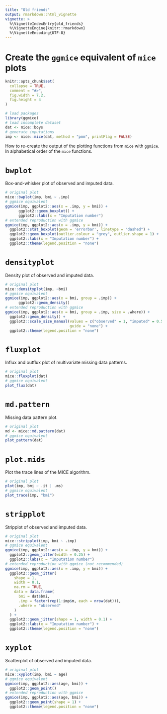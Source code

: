 ```yaml
---
title: "Old friends"
output: rmarkdown::html_vignette
vignette: >
  %\VignetteIndexEntry{old_friends}
  %\VignetteEngine{knitr::rmarkdown}
  %\VignetteEncoding{UTF-8}
---
```

# Create the `ggmice` equivalent of `mice` plots

```r
knitr::opts_chunk$set(
  collapse = TRUE,
  comment = "#>",
  fig.width = 7.2,
  fig.height = 4
)
```

```r
# load packages
library(ggmice)
# load incomplete dataset 
dat <- mice::boys
# generate imputations
imp <- mice::mice(dat, method = "pmm", printFlag = FALSE)
```

How to re-create the output of the plotting functions from `mice` with `ggmice`. In alphabetical order of the `mice` functions.

# `bwplot`

Box-and-whisker plot of observed and imputed data.

```r
# original plot
mice::bwplot(imp, bmi ~ .imp)
# ggmice equivalent
ggmice(imp, ggplot2::aes(x = .imp, y = bmi)) +
      ggplot2::geom_boxplot() +
      ggplot2::labs(x = "Imputation number")
# extended reproduction with ggmice
ggmice(imp, ggplot2::aes(x = .imp, y = bmi)) +
  ggplot2::stat_boxplot(geom = 'errorbar', linetype = "dashed") +
  ggplot2::geom_boxplot(outlier.colour = "grey", outlier.shape = 1) +
  ggplot2::labs(x = "Imputation number") +
  ggplot2::theme(legend.position = "none")
```

# `densityplot`

Density plot of observed and imputed data.

```r
# original plot
mice::densityplot(imp, ~bmi)
# ggmice equivalent
ggmice(imp, ggplot2::aes(x = bmi, group = .imp)) +
      ggplot2::geom_density() 
# extended reproduction with ggmice
ggmice(imp, ggplot2::aes(x = bmi, group = .imp, size = .where)) +
  ggplot2::geom_density() +
  ggplot2::scale_size_manual(values = c("observed" = 1, "imputed" = 0.5),
                             guide = "none") +
  ggplot2::theme(legend.position = "none")
```

# `fluxplot`

Influx and outflux plot of multivariate missing data patterns.

```r
# original plot
mice::fluxplot(dat)
# ggmice equivalent
plot_flux(dat)
```


# `md.pattern`

Missing data pattern plot.

```r
# original plot
md <- mice::md.pattern(dat)
# ggmice equivalent
plot_pattern(dat)
```

# `plot.mids`

Plot the trace lines of the MICE algorithm.

```r
# original plot
plot(imp, bmi ~ .it | .ms)
# ggmice equivalent
plot_trace(imp, "bmi")
```

# `stripplot`

Stripplot of observed and imputed data.

```r
# original plot
mice::stripplot(imp, bmi ~ .imp)
# ggmice equivalent
ggmice(imp, ggplot2::aes(x = .imp, y = bmi)) +
  ggplot2::geom_jitter(width = 0.25) +
  ggplot2::labs(x = "Imputation number")
# extended reproduction with ggmice (not recommended)
ggmice(imp, ggplot2::aes(x = .imp, y = bmi)) +
  ggplot2::geom_jitter(
    shape = 1,
    width = 0.1,
    na.rm = TRUE,
    data = data.frame(
      bmi = dat$bmi,
      .imp = factor(rep(1:imp$m, each = nrow(dat))),
      .where = "observed"
    )
  ) +
  ggplot2::geom_jitter(shape = 1, width = 0.1) +
  ggplot2::labs(x = "Imputation number") +
  ggplot2::theme(legend.position = "none")
```

# `xyplot`

Scatterplot of observed and imputed data.

```r
# original plot
mice::xyplot(imp, bmi ~ age)
# ggmice equivalent
ggmice(imp, ggplot2::aes(age, bmi)) +
  ggplot2::geom_point()
# extended reproduction with ggmice
ggmice(imp, ggplot2::aes(age, bmi)) +
  ggplot2::geom_point(shape = 1) +
  ggplot2::theme(legend.position = "none")
```

